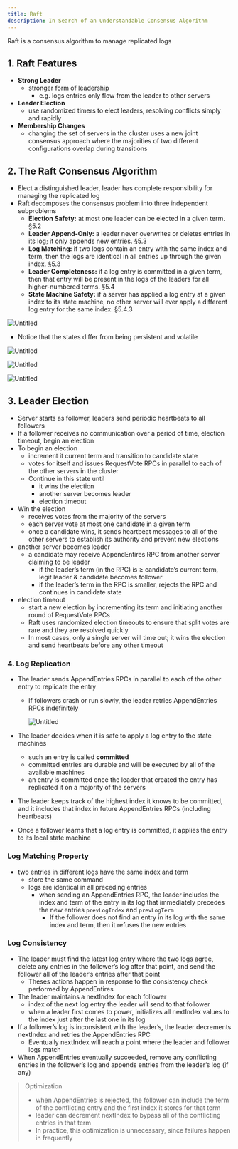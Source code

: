 ```yaml
---
title: Raft
description: In Search of an Understandable Consensus Algorithm
---
```


Raft is a consensus algorithm to manage replicated logs

## 1. Raft Features

- **Strong Leader**
    - stronger form of leadership
        - e.g. logs entries only flow from the leader to other servers
- **Leader Election**
    - use randomized timers to elect leaders, resolving conflicts simply and rapidly
- **Membership Changes**
    - changing the set of servers in the cluster uses a new joint consensus approach where the majorities of two different configurations overlap during transitions

## 2. The Raft Consensus Algorithm

- Elect a distinguished leader, leader has complete responsibility for managing the replicated log
- Raft decomposes the consensus problem into three independent subproblems
    - **Election Safety:** at most one leader can be elected in a given term. §5.2
    - **Leader Append-Only:** a leader never overwrites or deletes entries in its log; it only appends new entries. §5.3
    - **Log Matching:** if two logs contain an entry with the same index and term, then the logs are identical in all entries up through the given index. §5.3
    - **Leader Completeness:** if a log entry is committed in a given term, then that entry will be present in the logs of the leaders for all higher-numbered terms. §5.4
    - **State Machine Safety:** if a server has applied a log entry at a given index to its state machine, no other server will ever apply a different log entry for the same index. §5.4.3

![Untitled](https://s3.us-west-2.amazonaws.com/secure.notion-static.com/7d0fa43a-de3f-4754-81f3-6eb41ad743d5/Untitled.png?X-Amz-Algorithm=AWS4-HMAC-SHA256&X-Amz-Content-Sha256=UNSIGNED-PAYLOAD&X-Amz-Credential=AKIAT73L2G45EIPT3X45%2F20230215%2Fus-west-2%2Fs3%2Faws4_request&X-Amz-Date=20230215T234232Z&X-Amz-Expires=86400&X-Amz-Signature=44bbc8680e6952e93b3ad21cea8cae1e757885d63e7a5496eb63ca647641cbe5&X-Amz-SignedHeaders=host&response-content-disposition=filename%3D%22Untitled.png%22&x-id=GetObject)

- Notice that the states differ from being persistent and volatile

![Untitled](https://s3.us-west-2.amazonaws.com/secure.notion-static.com/e5af749b-2faa-441a-9501-7a4248151dec/Untitled.png?X-Amz-Algorithm=AWS4-HMAC-SHA256&X-Amz-Content-Sha256=UNSIGNED-PAYLOAD&X-Amz-Credential=AKIAT73L2G45EIPT3X45%2F20230215%2Fus-west-2%2Fs3%2Faws4_request&X-Amz-Date=20230215T234251Z&X-Amz-Expires=86400&X-Amz-Signature=32bf19ecf282d8a754fa29d2763c7095b8698cbe655fee21897e6a5c7e05a629&X-Amz-SignedHeaders=host&response-content-disposition=filename%3D%22Untitled.png%22&x-id=GetObject)

![Untitled](https://s3.us-west-2.amazonaws.com/secure.notion-static.com/9fa46ce2-4b6f-4ee9-92b2-67fe3304a125/Untitled.png?X-Amz-Algorithm=AWS4-HMAC-SHA256&X-Amz-Content-Sha256=UNSIGNED-PAYLOAD&X-Amz-Credential=AKIAT73L2G45EIPT3X45%2F20230215%2Fus-west-2%2Fs3%2Faws4_request&X-Amz-Date=20230215T234302Z&X-Amz-Expires=86400&X-Amz-Signature=0fff3adc92c3f4d31597143093ca3a03dfa71ed0ae5e0cedeefe7aa0b31eda77&X-Amz-SignedHeaders=host&response-content-disposition=filename%3D%22Untitled.png%22&x-id=GetObject)

![Untitled](https://s3-us-west-2.amazonaws.com/secure.notion-static.com/5ec7b168-dda7-4b2e-a57d-378f5477e866/Untitled.png)

## 3. Leader Election

- Server starts as follower, leaders send periodic heartbeats to all followers
- If a follower receives no communication over a period of time, election timeout, begin an election
- To begin an election
    - increment it current term and transition to candidate state
    - votes for itself and issues RequestVote RPCs in parallel to each of the other servers in the cluster
    - Continue in this state until
        - it wins the election
        - another server becomes leader
        - election timeout
- Win the election
    - receives votes from the majority of the servers
    - each server vote at most one candidate in a given term
    - once a candidate wins, it sends heartbeat messages to all of the other servers to establish its authority and prevent new elections
- another server becomes leader
    - a candidate may receive AppendEntires RPC from another server claiming to be leader
        - if the leader’s term (in the RPC) is ≥ candidate’s current term, legit leader & candidate becomes follower
        - if the leader’s term in the RPC is smaller, rejects the RPC and continues in candidate state
- election timeout
    - start a new election by incrementing its term and initiating another round of RequestVote RPCs
    - Raft uses randomized election timeouts to ensure that split votes are rare and they are resolved quickly
    - In most cases, only a single server will time out; it wins the election and send heartbeats before any other timeout

### 4. Log Replication

- The leader sends AppendEntries RPCs in parallel to each of the other entry to replicate the entry
    - If followers crash or run slowly, the leader retries AppendEntries RPCs indefinitely
        
        ![Untitled](https://s3-us-west-2.amazonaws.com/secure.notion-static.com/66712516-9c59-42d1-8a8c-09b967478dd7/Untitled.png)
        
- The leader decides when it is safe to apply a log entry to the state machines
    - such an entry is called **committed**
    - committed entries are durable and will be executed by all of the available machines
    - an entry is committed once the leader that created the entry has replicated it on a majority of the servers
- The leader keeps track of the highest index it knows to be committed, and it includes that index in future AppendEntries RPCs (including heartbeats)
- Once a follower learns that a log entry is committed, it applies the entry to its local state machine

### Log Matching Property

- two entries in different logs have the same index and term
    - store the same command
    - logs are identical in all preceding entries
        - when sending an AppendEntries RPC, the leader includes the index and term of the entry in its log that immediately precedes the new entries `prevLogIndex` and `prevLogTerm`
            - If the follower does not find an entry in its log with the same index and term, then it refuses the new entries

### Log Consistency

- The leader must find the latest log entry where the two logs agree, delete any entries in the follower’s log after that point, and send the follower all of the leader’s entries after that point
    - Theses actions happen in response to the consistency check performed by AppendEntires
- The leader maintains a nextIndex for each follower
    - index of the next log entry the leader will send to that follower
    - when a leader first comes to power, initializes all nextIndex values to the index just after the last one in its log
- If a follower’s log is inconsistent with the leader’s, the leader decrements nextIndex and retries the AppendEntries RPC
    - Eventually nextIndex will reach a point where the leader and follower logs match
- When AppendEntries eventually succeeded, remove any conflicting entries in the follower’s log and appends entries from the leader’s log (if any)

> Optimization
> 
> - when AppendEntries is rejected, the follower can include the term of the conflicting entry and the first index it stores for that term
> - leader can decrement nextIndex to bypass all of the conflicting entries in that term
> - In practice, this optimization is unnecessary, since failures happen in frequently